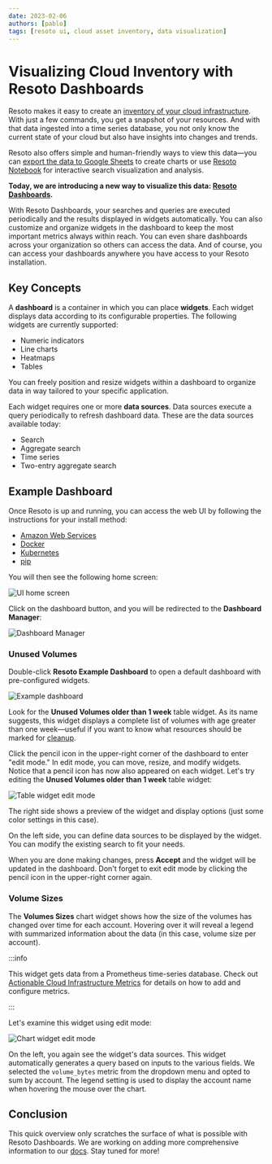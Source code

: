 ```yaml
---
date: 2023-02-06
authors: [pablo]
tags: [resoto ui, cloud asset inventory, data visualization]
---
```


# Visualizing Cloud Inventory with Resoto Dashboards

Resoto makes it easy to create an [inventory of your cloud infrastructure](../cloud-asset-inventory/index.mdx). With just a few commands, you get a snapshot of your resources. And with that data ingested into a time series database, you not only know the current state of your cloud but also have insights into changes and trends.

Resoto also offers simple and human-friendly ways to view this data—you can [export the data to Google Sheets](/docs/how-to-guides/data-export/export-data-to-google-sheets) to create charts or use [Resoto Notebook](/docs/reference/notebook) for interactive search visualization and analysis.

**Today, we are introducing a new way to visualize this data: [Resoto Dashboards](/docs/reference/user-interface/dashboards).**

With Resoto Dashboards, your searches and queries are executed periodically and the results displayed in widgets automatically. You can also customize and organize widgets in the dashboard to keep the most important metrics always within reach. You can even share dashboards across your organization so others can access the data. And of course, you can access your dashboards anywhere you have access to your Resoto installation.

<!--truncate-->

## Key Concepts

A **dashboard** is a container in which you can place **widgets**. Each widget displays data according to its configurable properties. The following widgets are currently supported:

- Numeric indicators
- Line charts
- Heatmaps
- Tables

You can freely position and resize widgets within a dashboard to organize data in way tailored to your specific application.

Each widget requires one or more **data sources**. Data sources execute a query periodically to refresh dashboard data. These are the data sources available today:

- Search
- Aggregate search
- Time series
- Two-entry aggregate search

## Example Dashboard

Once Resoto is up and running, you can access the web UI by following the instructions for your install method:

- [Amazon Web Services](/docs/getting-started/install-resoto/aws#launching-the-web-ui)
- [Docker](/docs/getting-started/install-resoto/docker#launching-the-web-ui)
- [Kubernetes](/docs/getting-started/install-resoto/kubernetes#launching-the-web-ui)
- [pip](/docs/getting-started/install-resoto/pip#launching-the-web-ui)

You will then see the following home screen:

![UI home screen](./img/ui-home.png)

Click on the dashboard button, and you will be redirected to the **Dashboard Manager**:

![Dashboard Manager](./img/ui-dashboard-manager.png)

### Unused Volumes

Double-click **Resoto Example Dashboard** to open a default dashboard with pre-configured widgets.

![Example dashboard](./img/ui-example-dashboard.png)

Look for the **Unused Volumes older than 1 week** table widget. As its name suggests, this widget displays a complete list of volumes with age greater than one week—useful if you want to know what resources should be marked for [cleanup](/docs/concepts/resource-management/cleanup).

Click the pencil icon in the upper-right corner of the dashboard to enter "edit mode." In edit mode, you can move, resize, and modify widgets. Notice that a pencil icon has now also appeared on each widget. Let's try editing the **Unused Volumes older than 1 week** table widget:

![Table widget edit mode](./img/ui-edit-table.png)

The right side shows a preview of the widget and display options (just some color settings in this case).

On the left side, you can define data sources to be displayed by the widget. You can modify the existing search to fit your needs.

When you are done making changes, press **Accept** and the widget will be updated in the dashboard. Don't forget to exit edit mode by clicking the pencil icon in the upper-right corner again.

### Volume Sizes

The **Volumes Sizes** chart widget shows how the size of the volumes has changed over time for each account. Hovering over it will reveal a legend with summarized information about the data (in this case, volume size per account).

:::info

This widget gets data from a Prometheus time-series database. Check out [Actionable Cloud Infrastructure Metrics](../actionable-cloud-infrastructure-metrics/index.mdx) for details on how to add and configure metrics.

:::

Let's examine this widget using edit mode:

![Chart widget edit mode](./img/ui-edit-chart.png)

On the left, you again see the widget's data sources. This widget automatically generates a query based on inputs to the various fields. We selected the `volume_bytes` metric from the dropdown menu and opted to sum by account. The legend setting is used to display the account name when hovering the mouse over the chart.

## Conclusion

This quick overview only scratches the surface of what is possible with Resoto Dashboards. We are working on adding more comprehensive information to our [docs](/docs). Stay tuned for more!
